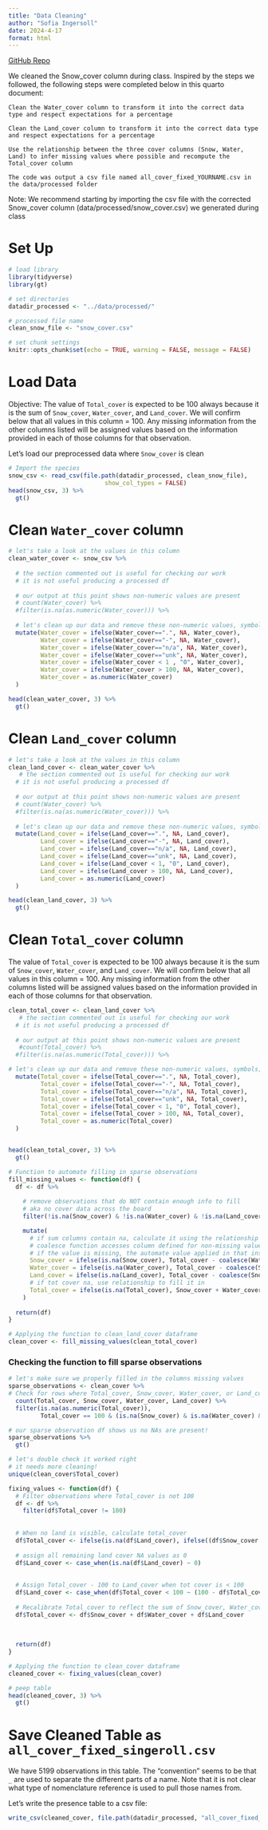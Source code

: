 ```yaml
---
title: "Data Cleaning"
author: "Sofia Ingersoll"
date: 2024-4-17 
format: html
---
```

[GitHub Repo](https://github.com/saingersoll/bren-meds213-data-cleaning)

We cleaned the Snow_cover column during class. Inspired by the steps we followed, the following steps were completed below in this quarto document:

    Clean the Water_cover column to transform it into the correct data type and respect expectations for a percentage

    Clean the Land_cover column to transform it into the correct data type and respect expectations for a percentage

    Use the relationship between the three cover columns (Snow, Water, Land) to infer missing values where possible and recompute the Total_cover column

    The code was output a csv file named all_cover_fixed_YOURNAME.csv in the data/processed folder

Note: We recommend starting by importing the csv file with the corrected Snow_cover column (data/processed/snow_cover.csv) we generated during class 

# Set Up
```r
# load library
library(tidyverse)
library(gt)

# set directories
datadir_processed <- "../data/processed/"

# processed file name
clean_snow_file <- "snow_cover.csv"

# set chunk settings
knitr::opts_chunk$set(echo = TRUE, warning = FALSE, message = FALSE)
```

# Load Data

Objective: The value of `Total_cover` is expected to be 100 always because it is the sum of `Snow_cover`, `Water_cover`, and `Land_cover`. We will confirm below that all values in this column = 100. Any missing information from the other columns listed will be assigned values based on the information provided in each of those columns for that observation. 

Let's load our preprocessed data where `Snow_cover` is clean
```r
# Import the species
snow_csv <- read_csv(file.path(datadir_processed, clean_snow_file),
                           show_col_types = FALSE)
head(snow_csv, 3) %>% 
  gt()
```


# Clean `Water_cover` column
```r
# let's take a look at the values in this column
clean_water_cover <- snow_csv %>%
  
  # the section commented out is useful for checking our work
  # it is not useful producing a processed df
  
  # our output at this point shows non-numeric values are present
  # count(Water_cover) %>% 
  #filter(is.na(as.numeric(Water_cover))) %>% 
  
  # let's clean up our data and remove these non-numeric values, symbols, and NAs
  mutate(Water_cover = ifelse(Water_cover==".", NA, Water_cover),
         Water_cover = ifelse(Water_cover=="-", NA, Water_cover),
         Water_cover = ifelse(Water_cover=="n/a", NA, Water_cover),
         Water_cover = ifelse(Water_cover=="unk", NA, Water_cover),
         Water_cover = ifelse(Water_cover < 1 , "0", Water_cover),
         Water_cover = ifelse(Water_cover > 100, NA, Water_cover),
         Water_cover = as.numeric(Water_cover)
  )

head(clean_water_cover, 3) %>% 
  gt()
```
# Clean `Land_cover` column
```r
# let's take a look at the values in this column
clean_land_cover <- clean_water_cover %>%
   # the section commented out is useful for checking our work
  # it is not useful producing a processed df
  
  # our output at this point shows non-numeric values are present
  # count(Water_cover) %>% 
  #filter(is.na(as.numeric(Water_cover))) %>% 
  
  # let's clean up our data and remove these non-numeric values, symbols, and NAs
  mutate(Land_cover = ifelse(Land_cover==".", NA, Land_cover),
         Land_cover = ifelse(Land_cover=="-", NA, Land_cover),
         Land_cover = ifelse(Land_cover=="n/a", NA, Land_cover),
         Land_cover = ifelse(Land_cover=="unk", NA, Land_cover),
         Land_cover = ifelse(Land_cover < 1, "0", Land_cover),
         Land_cover = ifelse(Land_cover > 100, NA, Land_cover),
         Land_cover = as.numeric(Land_cover)
  )

head(clean_land_cover, 3) %>% 
  gt()
```

# Clean `Total_cover` column

The value of `Total_cover` is expected to be 100 always because it is the sum of `Snow_cover`, `Water_cover`, and `Land_cover`. We will confirm below that all values in this column = 100. Any missing information from the other columns listed will be assigned values based on the information provided in each of those columns for that observation. 

```r
clean_total_cover <- clean_land_cover %>%
   # the section commented out is useful for checking our work
  # it is not useful producing a processed df
  
  # our output at this point shows non-numeric values are present
   #count(Total_cover) %>% 
  #filter(is.na(as.numeric(Total_cover))) %>% 

# let's clean up our data and remove these non-numeric values, symbols, and NAs
  mutate(Total_cover = ifelse(Total_cover==".", NA, Total_cover),
         Total_cover = ifelse(Total_cover=="-", NA, Total_cover),
         Total_cover = ifelse(Total_cover=="n/a", NA, Total_cover),
         Total_cover = ifelse(Total_cover=="unk", NA, Total_cover),
         Total_cover = ifelse(Total_cover < 1, "0", Total_cover),
         Total_cover = ifelse(Total_cover > 100, NA, Total_cover),
         Total_cover = as.numeric(Total_cover)
  )


head(clean_total_cover, 3) %>% 
  gt()
```



```r
# Function to automate filling in sparse observations
fill_missing_values <- function(df) {
  df <- df %>%
    
    # remove observations that do NOT contain enough info to fill
    # aka no cover data across the board 
    filter(!is.na(Snow_cover) & !is.na(Water_cover) & !is.na(Land_cover)) %>%

    mutate(
      # if sum columns contain na, calculate it using the relationship described above for total_cover
      # coalesce function accesses column defined for non-missing value
      # if the value is missing, the automate value applied in that instance is 0
      Snow_cover = ifelse(is.na(Snow_cover), Total_cover - coalesce(Water_cover, 0) - coalesce(Land_cover, 0), Snow_cover),
      Water_cover = ifelse(is.na(Water_cover), Total_cover - coalesce(Snow_cover, 0) - coalesce(Land_cover, 0), Water_cover),
      Land_cover = ifelse(is.na(Land_cover), Total_cover - coalesce(Snow_cover, 0) - coalesce(Water_cover, 0), Land_cover),
      # if tot cover na, use relationship to fill it in
      Total_cover = ifelse(is.na(Total_cover), Snow_cover + Water_cover + Land_cover, Total_cover),
    )
  
  return(df)
}

# Applying the function to clean_land_cover dataframe
clean_cover <- fill_missing_values(clean_total_cover)
```
### Checking the function to fill sparse observations
```r
# let's make sure we properly filled in the columns missing values
sparse_observations <- clean_cover %>%
# Check for rows where Total_cover, Snow_cover, Water_cover, or Land_cover contain NA
  count(Total_cover, Snow_cover, Water_cover, Land_cover) %>% 
  filter(is.na(as.numeric(Total_cover)),
         Total_cover == 100 & (is.na(Snow_cover) & is.na(Water_cover) & is.na(Land_cover)))

# our sparse observation df shows us no NAs are present!
sparse_observations %>% 
  gt()

# let's double check it worked right
# it needs more cleaning!
unique(clean_cover$Total_cover)
```

```r
fixing_values <- function(df) {
  # Filter observations where Total_cover is not 100
  df <- df %>%
    filter(df$Total_cover != 100) 
  
  
  # When no land is visible, calculate total_cover
  df$Total_cover <- ifelse(is.na(df$Land_cover), ifelse((df$Snow_cover + df$Water_cover) == 100, 100, NA), df$Total_cover)
  
  # assign all remaining land cover NA values as 0
  df$Land_cover <- case_when(is.na(df$Land_cover) ~ 0)
  
  
  # Assign Total_cover - 100 to Land_cover when tot cover is < 100
  df$Land_cover <- case_when(df$Total_cover < 100 ~ (100 - df$Total_cover))
  
  # Recalibrate Total_cover to reflect the sum of Snow_cover, Water_cover, and Land_cover
  df$Total_cover <- df$Snow_cover + df$Water_cover + df$Land_cover
  
  
  
  return(df)
}

# Applying the function to clean_cover dataframe
cleaned_cover <- fixing_values(clean_cover)
```

```r
# peep table
head(cleaned_cover, 3) %>% 
  gt()
```

# Save Cleaned Table as `all_cover_fixed_singeroll.csv`

We have 5199 observations in this table. The "convention" seems to be that `_` are used to separate the different parts of a name. Note that it is not clear what type of nomenclature reference is used to pull those names from.

Let's write the presence table to a csv file:

```r
write_csv(cleaned_cover, file.path(datadir_processed, "all_cover_fixed_singeroll.csv"))
```